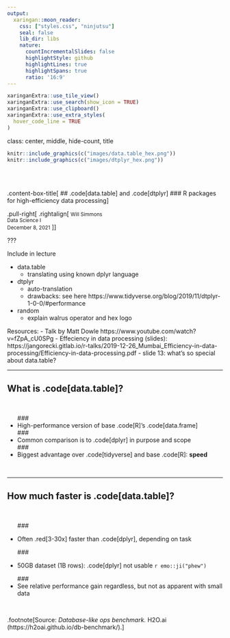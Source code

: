 ```yaml
---
output:
  xaringan::moon_reader:
    css: ["styles.css", "ninjutsu"]
    seal: false
    lib_dir: libs
    nature:
      countIncrementalSlides: false
      highlightStyle: github
      highlightLines: true
      highlightSpans: true
      ratio: '16:9'
---
```


```r
xaringanExtra::use_tile_view()
xaringanExtra::use_search(show_icon = TRUE)
xaringanExtra::use_clipboard()
xaringanExtra::use_extra_styles(
  hover_code_line = TRUE
)
```

class: center, middle, hide-count, title


```r
knitr::include_graphics(c("images/data.table_hex.png"))
knitr::include_graphics(c("images/dtplyr_hex.png"))
```
<br>
<br>

.content-box-title[
  ## .code[data.table] and .code[dtplyr]
  ### R packages for high-efficiency data processing
]

.pull-right[
  .rightalign[
    <small>Will Simmons</small><br>
    <small>Data Science I</small><br>
    <small>December 8, 2021</small>
  ]
]

???

Include in lecture

 - data.table
    - translating using known dplyr language
 - dtplyr
    - auto-translation
    - drawbacks: see here https://www.tidyverse.org/blog/2019/11/dtplyr-1-0-0/#performance
 - random
    - explain walrus operator and hex logo

Resources:
 - Talk by Matt Dowle https://www.youtube.com/watch?v=fZpA_cU0SPg
 - Effeciency in data processing (slides): https://jangorecki.gitlab.io/r-talks/2019-12-26_Mumbai_Efficiency-in-data-processing/Efficiency-in-data-processing.pdf
    - slide 13: what's so special about data.table?

---

## What is .code[data.table]?

<br>
<ul>

### <li>High-performance version of base .code[R]’s .code[data.frame]</li>

### <li>Common comparison is to .code[dplyr] in purpose and scope</li>

### <li>Biggest advantage over .code[tidyverse] and base .code[R]: **speed**</li>

</ul>&nbsp;

---

## How much faster is .code[data.table]?

<br>
<ul>

### <li>Often .red[3-30x] faster than .code[dplyr], depending on task

### <li>50GB dataset (1B rows): .code[dplyr] not usable `r emo::ji("phew")`

### <li>See relative performance gain regardless, but not as apparent with small data</li>

</ul>&nbsp;

.footnote[Source: *Database-like ops benchmark.* H2O.ai (https://h2oai.github.io/db-benchmark/).]
  
